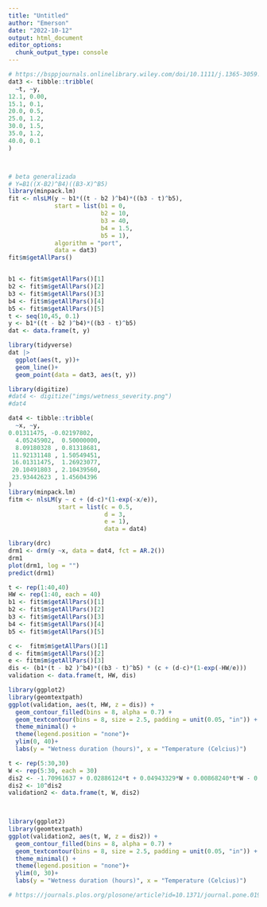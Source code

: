 ```yaml
---
title: "Untitled"
author: "Emerson"
date: "2022-10-12"
output: html_document
editor_options: 
  chunk_output_type: console
---
```


```r

# https://bsppjournals.onlinelibrary.wiley.com/doi/10.1111/j.1365-3059.2006.01393.x
dat3 <- tibble::tribble(
  ~t, ~y,
12.1, 0.00,
15.1, 0.1,
20.0, 0.5,
25.0, 1.2,
30.0, 1.5,
35.0, 1.2,
40.0, 0.1
)



# beta generalizada
# Y=B1((X-B2)^B4)((B3-X)^B5)
library(minpack.lm)
fit <- nlsLM(y ~ b1*((t - b2 )^b4)*((b3 - t)^b5),
             start = list(b1 = 0,
                          b2 = 10, 
                          b3 = 40, 
                          b4 = 1.5, 
                          b5 = 1),
             algorithm = "port",
             data = dat3)
fit$m$getAllPars()


b1 <- fit$m$getAllPars()[1]
b2 <- fit$m$getAllPars()[2]
b3 <- fit$m$getAllPars()[3]
b4 <- fit$m$getAllPars()[4]
b5 <- fit$m$getAllPars()[5]
t <- seq(10,45, 0.1)
y <- b1*((t - b2 )^b4)*((b3 - t)^b5)
dat <- data.frame(t, y)

library(tidyverse)
dat |> 
  ggplot(aes(t, y))+
  geom_line()+
  geom_point(data = dat3, aes(t, y))

```

```r
library(digitize)
#dat4 <- digitize("imgs/wetness_severity.png")
#dat4 

dat4 <- tibble::tribble(
  ~x, ~y,
0.01311475, -0.02197802,
  4.05245902,  0.50000000,
  8.09180328 , 0.81318681,
 11.92131148 , 1.50549451,
 16.01311475,  1.26923077,
 20.10491803 , 2.10439560,
 23.93442623 , 1.45604396
)
library(minpack.lm)
fitm <- nlsLM(y ~ c + (d-c)*(1-exp(-x/e)), 
              start = list(c = 0.5,
                           d = 3,
                           e = 1),
                           data = dat4)

library(drc)
drm1 <- drm(y ~x, data = dat4, fct = AR.2())
drm1
plot(drm1, log = "")
predict(drm1)
```

```r

t <- rep(1:40,40)
HW <- rep(1:40, each = 40)
b1 <- fit$m$getAllPars()[1]
b2 <- fit$m$getAllPars()[2]
b3 <- fit$m$getAllPars()[3]
b4 <- fit$m$getAllPars()[4]
b5 <- fit$m$getAllPars()[5]

c <-  fitm$m$getAllPars()[1]
d <- fitm$m$getAllPars()[2]
e <- fitm$m$getAllPars()[3]
dis <- (b1*(t - b2 )^b4)*((b3 - t)^b5) * (c + (d-c)*(1-exp(-HW/e)))
validation <- data.frame(t, HW, dis)
```


```r
library(ggplot2)
library(geomtextpath)
ggplot(validation, aes(t, HW, z = dis)) + 
  geom_contour_filled(bins = 8, alpha = 0.7) + 
  geom_textcontour(bins = 8, size = 2.5, padding = unit(0.05, "in")) + 
  theme_minimal() +
  theme(legend.position = "none")+
  ylim(0, 40)+
  labs(y = "Wetness duration (hours)", x = "Temperature (Celcius)")
```


```r

t <- rep(5:30,30)
W <- rep(5:30, each = 30)
dis2 <- -1.70961637 + 0.02886124*t + 0.04943329*W + 0.00868240*t*W - 0.00236213*W^2 - 0.00023788*(t^2)*W 
dis2 <- 10^dis2  
validation2 <- data.frame(t, W, dis2)

  

```


```r
library(ggplot2)
library(geomtextpath)
ggplot(validation2, aes(t, W, z = dis2)) + 
  geom_contour_filled(bins = 8, alpha = 0.7) + 
  geom_textcontour(bins = 8, size = 2.5, padding = unit(0.05, "in")) + 
  theme_minimal() +
  theme(legend.position = "none")+
  ylim(0, 30)+
  labs(y = "Wetness duration (hours)", x = "Temperature (Celcius)")
```

```r

# https://journals.plos.org/plosone/article?id=10.1371/journal.pone.0193813
```

